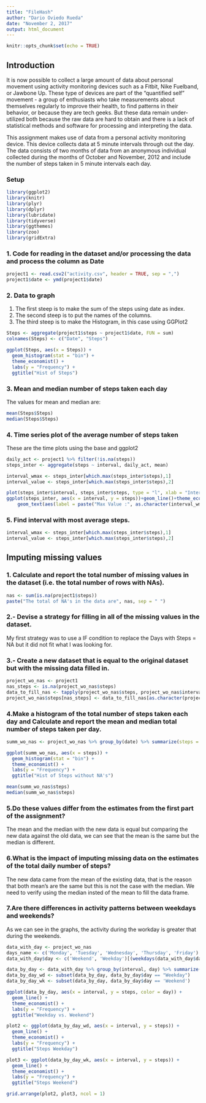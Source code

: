 ---
title: "FileHash"
author: "Dario Oviedo Rueda"
date: "November 2, 2017"
output: html_document
---

```{r setup, include=FALSE}
knitr::opts_chunk$set(echo = TRUE)
```


## Introduction

It is now possible to collect a large amount of data about personal movement using activity monitoring devices such as a Fitbit, Nike Fuelband, or Jawbone Up. These type of devices are part of the "quantified self" movement - a group of enthusiasts who take measurements about themselves regularly to improve their health, to find patterns in their behavior, or because they are tech geeks. But these data remain under-utilized both because the raw data are hard to obtain and there is a lack of statistical methods and software for processing and interpreting the data.

This assignment makes use of data from a personal activity monitoring device. This device collects data at 5 minute intervals through out the day. The data consists of two months of data from an anonymous individual collected during the months of October and November, 2012 and include the number of steps taken in 5 minute intervals each day.



### Setup

```{r}
library(ggplot2)
library(knitr)
library(plyr)
library(dplyr)
library(lubridate)
library(tidyverse)
library(ggthemes)
library(zoo)
library(gridExtra)


```



### 1. Code for reading in the dataset and/or processing the data and process the column as Date
```{r}
project1 <- read.csv2("activity.csv", header = TRUE, sep = ",")
project1$date <- ymd(project1$date)

```



### 2. Data to graph
1. The first steep is to make the sum of the steps using date as index.
2. The second steep is to put the names of the columns.
3. The third steep is to make the Histogram, in this case using GGPlot2


```{r}
Steps <- aggregate(project1$steps ~ project1$date, FUN = sum)
colnames(Steps) <- c("Date", "Steps")

ggplot(Steps, aes(x = Steps)) + 
  geom_histogram(stat = "bin") + 
  theme_economist() + 
  labs(y = "Frequency") + 
  ggtitle("Hist of Steps")

```



### 3. Mean and median number of steps taken each day

The values for mean and median are:

```{r}
mean(Steps$Steps)
median(Steps$Steps)

```



### 4. Time series plot of the average number of steps taken

These are the time plots using the base and ggplot2

```{r}
daily_act <- project1 %>% filter(!is.na(steps))
steps_inter <- aggregate(steps ~ interval, daily_act, mean)

interval_wmax <- steps_inter[which.max(steps_inter$steps),1]
interval_value <- steps_inter[which.max(steps_inter$steps),2]

plot(steps_inter$interval, steps_inter$steps, type = "l", xlab = "Interval", ylab = "QTY of Steps", main = "Steps by Interval")
ggplot(steps_inter, aes(x = interval, y = steps))+geom_line()+theme_economist()+labs(x = "Interval", y = "Qty of Steps")+ggtitle("Steps by Interval")+
    geom_text(aes(label = paste("Max Value :", as.character(interval_wmax), ",", as.character(interval_value), sep = " ")), x = interval_wmax, y = interval_value)

```



### 5. Find interval with most average steps.

```{r}
interval_wmax <- steps_inter[which.max(steps_inter$steps),1]
interval_value <- steps_inter[which.max(steps_inter$steps),2]


```





## Imputing missing values

### 1. Calculate and report the total number of missing values in the dataset (i.e. the total number of rows with NAs).

```{r}
nas <- sum(is.na(project1$steps))
paste("The total of NA's in the data are", nas, sep = " ")

```



### 2.- Devise a strategy for filling in all of the missing values in the dataset. 
My first strategy was to use a IF condition to replace the Days with Steps = NA but it did not fit what I was looking for.



### 3.- Create a new dataset that is equal to the original dataset but with the missing data filled in.

```{r}
project_wo_nas <- project1
nas_steps <- is.na(project_wo_nas$steps)
data_to_fill_nas <- tapply(project_wo_nas$steps, project_wo_nas$interval, mean, na.rm=TRUE, simplify=TRUE)
project_wo_nas$steps[nas_steps] <- data_to_fill_nas[as.character(project_wo_nas$interval[nas_steps])]
```



### 4.Make a histogram of the total number of steps taken each day and Calculate and report the mean and median total number of steps taken per day. 

```{r}

summ_wo_nas <- project_wo_nas %>% group_by(date) %>% summarize(steps = sum(steps))

ggplot(summ_wo_nas, aes(x = steps)) + 
  geom_histogram(stat = "bin") + 
  theme_economist() + 
  labs(y = "Frequency") + 
  ggtitle("Hist of Steps without NA's")

mean(summ_wo_nas$steps)
median(summ_wo_nas$steps)

```



### 5.Do these values differ from the estimates from the first part of the assignment? 

The mean and the median with the new data is equal but comparing the new data against the old data, we can see that the mean is the same but the median is different.



### 6.What is the impact of imputing missing data on the estimates of the total daily number of steps?

The new data came from the mean of the existing data, that is the reason that both mean's are the same but this is not the case with the median. We need to verify using the median insted of the mean to fill the data frame.



### 7.Are there differences in activity patterns between weekdays and weekends?

As we can see in the graphs, the activity during the workday is greater that during the weekends.


```{r}

data_with_day <- project_wo_nas
days_name <- c('Monday', 'Tuesday', 'Wednesday', 'Thursday', 'Friday')
data_with_day$day <- c('Weekend', 'Weekday')[(weekdays(data_with_day$date) %in% days_name)+1L]

data_by_day <- data_with_day %>% group_by(interval, day) %>% summarize(steps = sum(steps))
data_by_day_wd <- subset(data_by_day, data_by_day$day == "Weekday")
data_by_day_wk <- subset(data_by_day, data_by_day$day == 'Weekend')

ggplot(data_by_day, aes(x = interval, y = steps, color = day)) + 
  geom_line() + 
  theme_economist() + 
  labs(y = "Frequency") + 
  ggtitle("Weekday vs. Weekend")

plot2 <- ggplot(data_by_day_wd, aes(x = interval, y = steps)) + 
  geom_line() + 
  theme_economist() + 
  labs(y = "Frequency") + 
  ggtitle("Steps Weekday")

plot3 <- ggplot(data_by_day_wk, aes(x = interval, y = steps)) + 
  geom_line() + 
  theme_economist() + 
  labs(y = "Frequency") + 
  ggtitle("Steps Weekend")

grid.arrange(plot2, plot3, ncol = 1)

```
